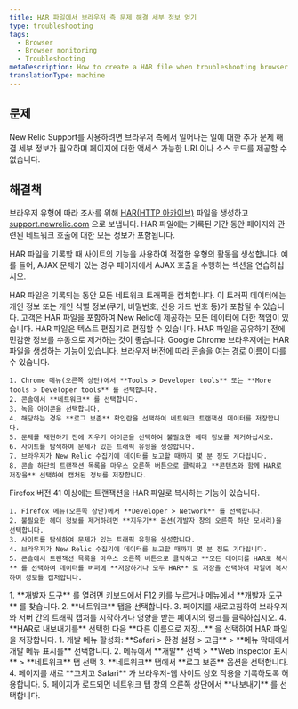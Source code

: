 ```yaml
---
title: HAR 파일에서 브라우저 측 문제 해결 세부 정보 얻기
type: troubleshooting
tags:
  - Browser
  - Browser monitoring
  - Troubleshooting
metaDescription: How to create a HAR file when troubleshooting browser.
translationType: machine
---
```


## 문제

New Relic Support를 사용하려면 브라우저 측에서 일어나는 일에 대한 추가 문제 해결 세부 정보가 필요하며 페이지에 대한 액세스 가능한 URL이나 소스 코드를 제공할 수 없습니다.

## 해결책

브라우저 유형에 따라 조사를 위해 [HAR(HTTP 아카이브)](https://dvcs.w3.org/hg/webperf/raw-file/tip/specs/HAR/Overview.html) 파일을 생성하고 [support.newrelic.com](https://support.newrelic.com/ "링크가 새 창에서 열립니다.") 으로 보냅니다. HAR 파일에는 기록된 기간 동안 페이지와 관련된 네트워크 호출에 대한 모든 정보가 포함됩니다.

HAR 파일을 기록할 때 사이트의 기능을 사용하여 적절한 유형의 활동을 생성합니다. 예를 들어, AJAX 문제가 있는 경우 페이지에서 AJAX 호출을 수행하는 섹션을 연습하십시오.

<Callout variant="important">
  HAR 파일은 기록되는 동안 모든 네트워크 트래픽을 캡처합니다. 이 트래픽 데이터에는 개인 정보 또는 개인 식별 정보(쿠키, 비밀번호, 신용 카드 번호 등)가 포함될 수 있습니다. 고객은 HAR 파일을 포함하여 New Relic에 제공하는 모든 데이터에 대한 책임이 있습니다. HAR 파일은 텍스트 편집기로 편집할 수 있습니다. HAR 파일을 공유하기 전에 민감한 정보를 수동으로 제거하는 것이 좋습니다.
</Callout>

<CollapserGroup>
  <Collapser
    id="chrome"
    title="크롬"
  >
    Google Chrome 브라우저에는 HAR 파일을 생성하는 기능이 있습니다. 브라우저 버전에 따라 콘솔을 여는 경로 이름이 다를 수 있습니다.

    1. Chrome 메뉴(오른쪽 상단)에서 **Tools > Developer tools** 또는 **More tools > Developer tools** 를 선택합니다.
    2. 콘솔에서 **네트워크** 를 선택합니다.
    3. 녹음 아이콘을 선택합니다.
    4. 해당하는 경우 **로그 보존** 확인란을 선택하여 네트워크 트랜잭션 데이터를 저장합니다.
    5. 문제를 재현하기 전에 지우기 아이콘을 선택하여 불필요한 헤더 정보를 제거하십시오.
    6. 사이트를 탐색하여 문제가 있는 트래픽 유형을 생성합니다.
    7. 브라우저가 New Relic 수집기에 데이터를 보고할 때까지 몇 분 정도 기다립니다.
    8. 콘솔 하단의 트랜잭션 목록을 마우스 오른쪽 버튼으로 클릭하고 **콘텐츠와 함께 HAR로 저장을** 선택하여 캡처된 정보를 저장합니다.
  </Collapser>

  <Collapser title="Firefox 버전 41.x 이상">
    Firefox 버전 41 이상에는 트랜잭션을 HAR 파일로 복사하는 기능이 있습니다.

    1. Firefox 메뉴(오른쪽 상단)에서 **Developer > Network** 를 선택합니다.
    2. 불필요한 헤더 정보를 제거하려면 **지우기** 옵션(개발자 창의 오른쪽 하단 모서리)을 선택합니다.
    3. 사이트를 탐색하여 문제가 있는 트래픽 유형을 생성합니다.
    4. 브라우저가 New Relic 수집기에 데이터를 보고할 때까지 몇 분 정도 기다립니다.
    5. 콘솔에서 트랜잭션 목록을 마우스 오른쪽 버튼으로 클릭하고 **모든 데이터를 HAR로 복사** 를 선택하여 데이터를 버퍼에 **저장하거나 모두 HAR** 로 저장을 선택하여 파일에 복사하여 정보를 캡처합니다.
  </Collapser>

  <Collapser title="마이크로소프트 엣지">
    1. **개발자 도구** 를 열려면 키보드에서 F12 키를 누르거나 메뉴에서 **개발자 도구** 를 찾습니다.
    2. **네트워크** 탭을 선택합니다.
    3. 페이지를 새로고침하여 브라우저와 서버 간의 트래픽 캡처를 시작하거나 영향을 받는 페이지의 링크를 클릭하십시오.
    4. **HAR로 내보내기를** 선택한 다음 **다른 이름으로 저장...** 을 선택하여 HAR 파일을 저장합니다.
  </Collapser>

  <Collapser title="애플 사파리">
    1. 개발 메뉴 활성화: **Safari > 환경 설정 > 고급** > **메뉴 막대에서 개발 메뉴 표시를** 선택합니다.
    2. 메뉴에서 **개발** 선택 > **Web Inspector 표시** > **네트워크** 탭 선택
    3. **네트워크** 탭에서 **로그 보존** 옵션을 선택합니다.
    4. 페이지를 새로 **고치고 Safari** 가 브라우저-웹 사이트 상호 작용을 기록하도록 허용합니다.
    5. 페이지가 로드되면 네트워크 탭 창의 오른쪽 상단에서 **내보내기** 를 선택합니다.
  </Collapser>
</CollapserGroup>